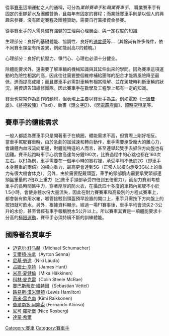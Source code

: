 從事[[賽車|賽車]]這項運動之人的通稱，可分為''業餘賽車手''和''職業賽車手''。
職業賽車手有固定的車隊薪水及團體贊助，且每年有固定的賽程；而業餘賽車手則是以個人的興趣來參賽，沒有固定賽程及團體贊助，需要自行籌措資金參賽。

從事賽車手的人需具備有強健的生理與心理層面、與一定程度的知識

生理部分：良好的基礎體能、協調性、良好的[[速度感|速度感]]等...（其餘尚有許多條件，依不同賽車類型有所差異，例如能耐高G的體魄。）

心理部分：良好的抗壓力、爭鬥心、心理也必須十分健全。

除體能要求外，還需要了解車輛的機械知識與其延伸出來的學問。因為賽車這項運動的危險性相當的高，因此往往需要整個維修補給團隊的配合才能將風險降至最低，進而提高成績；而且賽車手必需對車輛有相當理解、並在駕駛時判斷車輛的狀況，將資訊告知維修團隊。因此賽車手在數學及工程學上都有一定的知識。

賽車也常常作為創作的題材，但表現上主要以賽車手為主。例如電影《[[一級雙雄|一級雙雄]]》、《[[終極殺陣|終極殺陣]]》（Taxi）、動畫《[[頭文字D|頭文字D]]》、《[[閃電霹靂車|閃電霹靂車]]》、[[超時空甩尾|超時空甩尾]]等。

==賽車手的體能需求==
一般人都認為賽車手只是開著車子在繞圈，體能需求不高，但實際上剛好相反。<br>
當車手駕駛賽車時，由於急劇的加減速和轉向動作，車手需要承受龐大的離心力，會讓體內血液流向單邊，對體能稍遜的人而言，甚至連舉起雙手去抓住方向盤也有困難。賽車起跑時車手心跳會高達每分鐘190次，比賽過程中的心跳也都在160次左右。以[[F1|F1]]為例，車手需要在一個半小時的賽程裡，承受平均不低於2G（即車手本身體重的兩倍）的橫向重力，最高更會達到5G（正常人以橫向承受3G以上的重力有很大機會休克）。另外，由於需要配戴頭盔，車手的頸部肌肉需要承受頭部連頭盔重量的2倍以上重力（[[F1|F1]]賽車手頸部承受四倍到五倍重力）。而耐力賽則考驗車手的長時間集中力，穿著厚厚的防火衣，在攝氏四十多度的車箱內駕駛不小於1.5小時，會使身體水份大量流失，因此在耐力賽賽車和高級別的方程式賽車上，都會裝有飲用水箱，喉管接駁到頭盔預早設置的開口上，車手只需按下方向盤上的按扭就可飲水。另外，根據資料顯示，經過一場F1賽事後，車手平均會流失2-3公升的水份，甚至曾經有車手報稱脫水5公升以上。所以賽車其實是一項體能要求十分高的[[極限運動|極限運動]]，賽車手必須持續不斷的訓練體能。

==國際著名賽車手==
* [[迈克尔·舒马赫|迈克尔·舒马赫]]（Michael Schumacher）
* [[艾爾頓·冼拿|艾爾頓·冼拿]]（Ayrton Senna）
* [[尼基·勞達|尼基·勞達]]（Niki Lauda）
* [[占姆士·亨特|占姆士·亨特]]（James Hunt）
* [[米高·夏健倫|米高·夏健倫]]（Mika Häkkinen）
* [[科林·麥克雷|科林·麥克雷]]（Colin Steele McRae）
* [[賽巴斯蒂安·維泰爾|賽巴斯蒂安·維特爾]]（Sebastian Vettel）
* [[路易斯·漢米爾頓|路易斯·漢米爾頓]] (Lewis Hamilton)
* [[奇米·雷克南|奇米·雷克南]] (Kimi Raikkonen)
* [[費爾南多·阿隆索|費爾南多·阿隆索]] (Fernando Alonso)
* [[尼科·罗斯伯格|尼可·羅斯堡]] (Nico Rosberg)
*[[林帛亨|達蒙·希爾]]
{{Commonscat|Racecar drivers}}

[[Category:賽車|Category:賽車]]
[[Category:賽車手|Category:賽車手]]